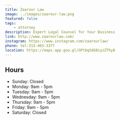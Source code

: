 ```yaml
---
title: Zaarour Law
image: ../images/zaarour-law.png
featured: false
tags:
    - attorney
description: Expert Legal Counsel for Your Business
link: http://www.zaarourlaw.com/
instagram: https://www.instagram.com/zaarourlaw/
phone: tel:313-403-3377
location: https://maps.app.goo.gl/GPtbqSdG8iyzZThy8
---
```

## Hours

- Sunday: Closed
- Monday: 9am - 5pm
- Tuesday: 9am - 5pm
- Wednesday: 9am - 5pm
- Thursday: 9am - 5pm
- Friday: 9am - 5pm
- Saturday: Closed